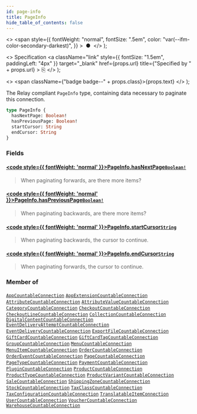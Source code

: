 ```yaml
---
id: page-info
title: PageInfo
hide_table_of_contents: false
---
```


  <>
    <span
      style={{
        fontWeight: "normal",
        fontSize: ".5em",
        color: "var(--ifm-color-secondary-darkest)",
      }}
    >
      &nbsp;●&nbsp;
    </span>
  </>
);

  <>
    Specification
    <a
      className="link"
      style={{ fontSize: "1.5em", paddingLeft: "4px" }}
      target="\_blank"
      href={props.url}
      title={"Specified by " + props.url}
    >
      ⎘
    </a>
  </>
);

  <>
    <span className={"badge badge--" + props.class}>{props.text}</span>
  </>
);

The Relay compliant `PageInfo` type, containing data necessary to paginate this connection.

```graphql
type PageInfo {
  hasNextPage: Boolean!
  hasPreviousPage: Boolean!
  startCursor: String
  endCursor: String
}
```

### Fields

#### [<code style={{ fontWeight: 'normal' }}>PageInfo.<b>hasNextPage</b></code>](#)<Bullet />[`Boolean!`](../../api-reference/scalars/boolean) <Badge class="secondary" text="non-null"/> <Badge class="secondary" text="scalar"/>

> When paginating forwards, are there more items?

#### [<code style={{ fontWeight: 'normal' }}>PageInfo.<b>hasPreviousPage</b></code>](#)<Bullet />[`Boolean!`](../../api-reference/scalars/boolean) <Badge class="secondary" text="non-null"/> <Badge class="secondary" text="scalar"/>

> When paginating backwards, are there more items?

#### [<code style={{ fontWeight: 'normal' }}>PageInfo.<b>startCursor</b></code>](#)<Bullet />[`String`](../../api-reference/scalars/string) <Badge class="secondary" text="scalar"/>

> When paginating backwards, the cursor to continue.

#### [<code style={{ fontWeight: 'normal' }}>PageInfo.<b>endCursor</b></code>](#)<Bullet />[`String`](../../api-reference/scalars/string) <Badge class="secondary" text="scalar"/>

> When paginating forwards, the cursor to continue.

### Member of

[`AppCountableConnection`](../../api-reference/objects/app-countable-connection) <Badge class="secondary" text="object"/><Bullet />[`AppExtensionCountableConnection`](../../api-reference/objects/app-extension-countable-connection) <Badge class="secondary" text="object"/><Bullet />[`AttributeCountableConnection`](../../api-reference/objects/attribute-countable-connection) <Badge class="secondary" text="object"/><Bullet />[`AttributeValueCountableConnection`](../../api-reference/objects/attribute-value-countable-connection) <Badge class="secondary" text="object"/><Bullet />[`CategoryCountableConnection`](../../api-reference/objects/category-countable-connection) <Badge class="secondary" text="object"/><Bullet />[`CheckoutCountableConnection`](../../api-reference/objects/checkout-countable-connection) <Badge class="secondary" text="object"/><Bullet />[`CheckoutLineCountableConnection`](../../api-reference/objects/checkout-line-countable-connection) <Badge class="secondary" text="object"/><Bullet />[`CollectionCountableConnection`](../../api-reference/objects/collection-countable-connection) <Badge class="secondary" text="object"/><Bullet />[`DigitalContentCountableConnection`](../../api-reference/objects/digital-content-countable-connection) <Badge class="secondary" text="object"/><Bullet />[`EventDeliveryAttemptCountableConnection`](../../api-reference/objects/event-delivery-attempt-countable-connection) <Badge class="secondary" text="object"/><Bullet />[`EventDeliveryCountableConnection`](../../api-reference/objects/event-delivery-countable-connection) <Badge class="secondary" text="object"/><Bullet />[`ExportFileCountableConnection`](../../api-reference/objects/export-file-countable-connection) <Badge class="secondary" text="object"/><Bullet />[`GiftCardCountableConnection`](../../api-reference/objects/gift-card-countable-connection) <Badge class="secondary" text="object"/><Bullet />[`GiftCardTagCountableConnection`](../../api-reference/objects/gift-card-tag-countable-connection) <Badge class="secondary" text="object"/><Bullet />[`GroupCountableConnection`](../../api-reference/objects/group-countable-connection) <Badge class="secondary" text="object"/><Bullet />[`MenuCountableConnection`](../../api-reference/objects/menu-countable-connection) <Badge class="secondary" text="object"/><Bullet />[`MenuItemCountableConnection`](../../api-reference/objects/menu-item-countable-connection) <Badge class="secondary" text="object"/><Bullet />[`OrderCountableConnection`](../../api-reference/objects/order-countable-connection) <Badge class="secondary" text="object"/><Bullet />[`OrderEventCountableConnection`](../../api-reference/objects/order-event-countable-connection) <Badge class="secondary" text="object"/><Bullet />[`PageCountableConnection`](../../api-reference/objects/page-countable-connection) <Badge class="secondary" text="object"/><Bullet />[`PageTypeCountableConnection`](../../api-reference/objects/page-type-countable-connection) <Badge class="secondary" text="object"/><Bullet />[`PaymentCountableConnection`](../../api-reference/objects/payment-countable-connection) <Badge class="secondary" text="object"/><Bullet />[`PluginCountableConnection`](../../api-reference/objects/plugin-countable-connection) <Badge class="secondary" text="object"/><Bullet />[`ProductCountableConnection`](../../api-reference/objects/product-countable-connection) <Badge class="secondary" text="object"/><Bullet />[`ProductTypeCountableConnection`](../../api-reference/objects/product-type-countable-connection) <Badge class="secondary" text="object"/><Bullet />[`ProductVariantCountableConnection`](../../api-reference/objects/product-variant-countable-connection) <Badge class="secondary" text="object"/><Bullet />[`SaleCountableConnection`](../../api-reference/objects/sale-countable-connection) <Badge class="secondary" text="object"/><Bullet />[`ShippingZoneCountableConnection`](../../api-reference/objects/shipping-zone-countable-connection) <Badge class="secondary" text="object"/><Bullet />[`StockCountableConnection`](../../api-reference/objects/stock-countable-connection) <Badge class="secondary" text="object"/><Bullet />[`TaxClassCountableConnection`](../../api-reference/objects/tax-class-countable-connection) <Badge class="secondary" text="object"/><Bullet />[`TaxConfigurationCountableConnection`](../../api-reference/objects/tax-configuration-countable-connection) <Badge class="secondary" text="object"/><Bullet />[`TranslatableItemConnection`](../../api-reference/objects/translatable-item-connection) <Badge class="secondary" text="object"/><Bullet />[`UserCountableConnection`](../../api-reference/objects/user-countable-connection) <Badge class="secondary" text="object"/><Bullet />[`VoucherCountableConnection`](../../api-reference/objects/voucher-countable-connection) <Badge class="secondary" text="object"/><Bullet />[`WarehouseCountableConnection`](../../api-reference/objects/warehouse-countable-connection) <Badge class="secondary" text="object"/>
